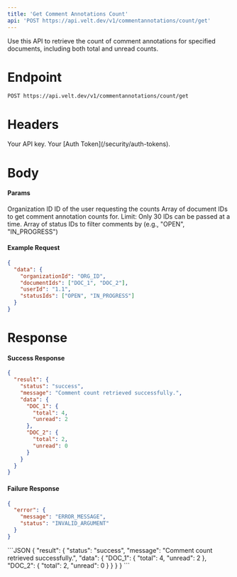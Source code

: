 ```yaml
---
title: 'Get Comment Annotations Count'
api: 'POST https://api.velt.dev/v1/commentannotations/count/get'
---
```


Use this API to retrieve the count of comment annotations for specified documents, including both total and unread counts.

# Endpoint

`POST https://api.velt.dev/v1/commentannotations/count/get`

# Headers

<ParamField header="x-velt-api-key" type="string" required>
  Your API key.
</ParamField>

<ParamField header="x-velt-auth-token" type="string" required>
  Your [Auth Token](/security/auth-tokens).
</ParamField>

# Body
#### Params
<ParamField body="data" type="object" required>
  <Expandable title="properties">
    <ParamField body="organizationId" type="string" required>
      Organization ID
    </ParamField>
    <ParamField body="userId" type="string" required>
      ID of the user requesting the counts
    </ParamField>
    <ParamField body="documentIds" type="string[]">
      Array of document IDs to get comment annotation counts for. Limit: Only 30 IDs can be passed at a time.
    </ParamField>
    <ParamField body="statusIds" type="string[]">
      Array of status IDs to filter comments by (e.g., "OPEN", "IN_PROGRESS")
    </ParamField>
  </Expandable>
</ParamField>



#### **Example Request**

```JSON
{
  "data": {
    "organizationId": "ORG_ID",
    "documentIds": ["DOC_1", "DOC_2"],
    "userId": "1.1",
    "statusIds": ["OPEN", "IN_PROGRESS"]
  }
}
```

# Response

#### Success Response
```JSON
{
  "result": {
    "status": "success", 
    "message": "Comment count retrieved successfully.",
    "data": {
      "DOC_1": {
        "total": 4,
        "unread": 2
      },
      "DOC_2": {
        "total": 2,
        "unread": 0
      }
    }
  }
}
```

#### Failure Response

```JSON
{
  "error": {
    "message": "ERROR_MESSAGE",
    "status": "INVALID_ARGUMENT"
  }
}
```


<ResponseExample>
```JSON
{
  "result": {
    "status": "success",
    "message": "Comment count retrieved successfully.",
    "data": {
      "DOC_1": {
        "total": 4,
        "unread": 2
      },
      "DOC_2": {
        "total": 2,
        "unread": 0
      }
    }
  }
}
```
</ResponseExample>
